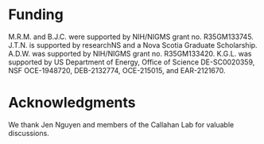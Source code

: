 \clearpage

# Funding {-}

M.R.M. and B.J.C. were supported by NIH/NIGMS grant no. R35GM133745.
J.T.N. is supported by researchNS and a Nova Scotia Graduate Scholarship.
A.D.W. was supported by NIH/NIGMS grant no. R35GM133420.
K.G.L. was supported by US Department of Energy, Office of Science DE-SC0020359, NSF OCE-1948720, DEB-2132774, OCE-215015, and EAR-2121670.

# Acknowledgments {-}

We thank Jen Nguyen and members of the Callahan Lab for valuable discussions.
